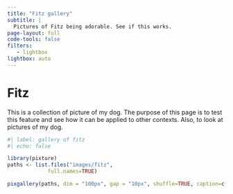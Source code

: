 ```yaml
---
title: "Fitz gallery"
subtitle: |
  Pictures of Fitz being adorable. See if this works. 
page-layout: full
code-tools: false
filters:
   - lightbox
lightbox: auto
---
```



# Fitz 

This is a collection of picture of my dog. The purpose of this page is to test this feature and see how it can be applied to other contexts. Also, to look at pictures of my dog.

::: {.column-body}


```r
#| label: gallery of fitz
#| echo: false

library(pixture)
paths <- list.files("images/fitz", 
             full.names=TRUE)

pixgallery(paths, dim = "100px", gap = "10px", shuffle=TRUE, caption=c("play", "silly", "baby", "park"))

```

:::